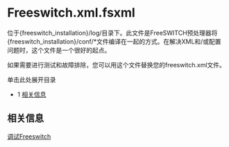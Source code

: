 # Freeswitch.xml.fsxml 

 

位于{freeswitch\_installation}/log/目录下。此文件是FreeSWITCH预处理器将{freeswitch\_installation}/conf/\*文件编译在一起的方式。在解决XML和/或配置问题时，这个文件是一个很好的起点。

如果需要进行测试和故障排除，您可以用这个文件替换您的freeswitch.xml文件。

单击此处展开目录

* 1 [相关信息](#-freeswitch--freeswitchxmlfsxml-)

## 相关信息

[调试Freeswitch](../Troubleshooting-Debugging/Debugging-Freeswitch_9633850.mdx#about)